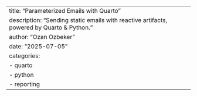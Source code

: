 ---
title: "Parameterized Emails with Quarto"
description: "Sending static emails with reactive artifacts, powered by Quarto & Python."
author: "Ozan Ozbeker"
date: "2025-07-05"
categories:
  - quarto
  - python
  - reporting
---